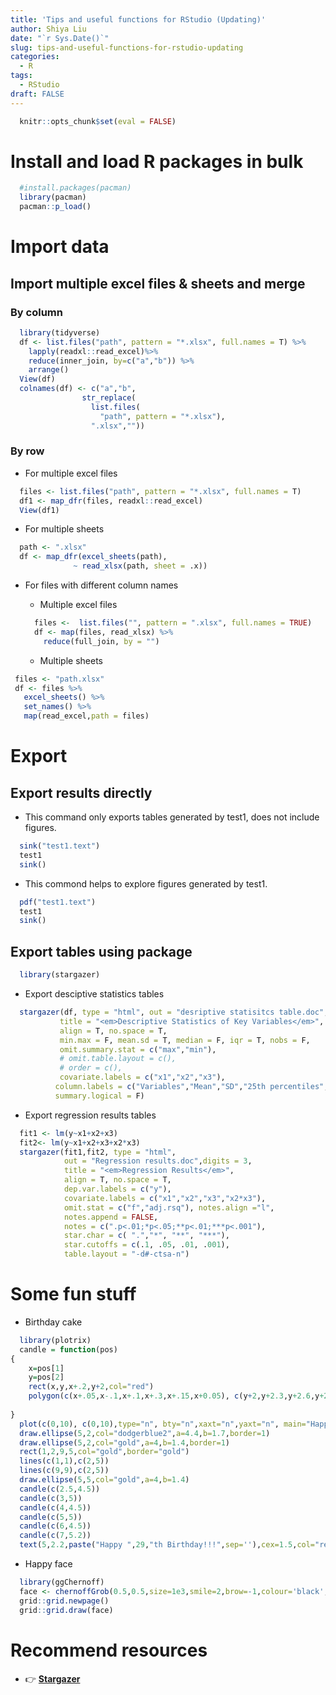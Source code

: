 ```yaml
---
title: 'Tips and useful functions for RStudio (Updating)'
author: Shiya Liu
date: "`r Sys.Date()`"
slug: tips-and-useful-functions-for-rstudio-updating
categories:
  - R
tags:
  - RStudio
draft: FALSE
---
```


```r
  knitr::opts_chunk$set(eval = FALSE)
```

# Install and load R packages in bulk

```r
  #install.packages(pacman)
  library(pacman)
  pacman::p_load()
```

# Import data

## Import multiple excel files & sheets and merge

### By column

```r
  library(tidyverse)
  df <- list.files("path", pattern = "*.xlsx", full.names = T) %>%
    lapply(readxl::read_excel)%>%
    reduce(inner_join, by=c("a","b")) %>%
    arrange()
  View(df)
  colnames(df) <- c("a","b",
                str_replace(
                  list.files(
                    "path", pattern = "*.xlsx"),
                  ".xlsx",""))

```

### By row

-   For multiple excel files

```r
  files <- list.files("path", pattern = "*.xlsx", full.names = T)
  df1 <- map_dfr(files, readxl::read_excel)
  View(df1)
```

-   For multiple sheets

```r
  path <- ".xlsx"
  df <- map_dfr(excel_sheets(path),
              ~ read_xlsx(path, sheet = .x))
```

-   For files with different column names

    -   Multiple excel files

    ```r
      files <-  list.files("", pattern = ".xlsx", full.names = TRUE)
      df <- map(files, read_xlsx) %>%
        reduce(full_join, by = "")

    ```

    -   Multiple sheets

```r
 files <- "path.xlsx"
 df <- files %>%
   excel_sheets() %>%
   set_names() %>%
   map(read_excel,path = files)
```

# Export

## Export results directly

-   This command only exports tables generated by test1, does not include figures.

```r
  sink("test1.text")
  test1
  sink()
```

-   This commond helps to explore figures generated by test1.

```r
  pdf("test1.text") 
  test1
  sink() 
```

## Export tables using package

```r
  library(stargazer)
```

-   Export desciptive statistics tables\

```r
  stargazer(df, type = "html", out = "desriptive statisitcs table.doc", digits = 2,  
           title = "<em>Descriptive Statistics of Key Variables</em>",  
           align = T, no.space = T,  
           min.max = F, mean.sd = T, median = F, iqr = T, nobs = F,   
           omit.summary.stat = c("max","min"),  
           # omit.table.layout = c(),  
           # order = c(),  
           covariate.labels = c("x1","x2","x3"),  
          column.labels = c("Variables","Mean","SD","25th percentiles","75 Percentiles"),  
          summary.logical = F)
```

-   Export regression results tables

```r
  fit1 <- lm(y~x1+x2+x3)  
  fit2<- lm(y~x1+x2+x3+x2*x3)  
  stargazer(fit1,fit2, type = "html", 
            out = "Regression results.doc",digits = 3,  
            title = "<em>Regression Results</em>",  
            align = T, no.space = T,  
            dep.var.labels = c("y"),  
            covariate.labels = c("x1","x2","x3","x2*x3"),  
            omit.stat = c("f","adj.rsq"), notes.align ="l",  
            notes.append = FALSE,  
            notes = c(".p<.01;*p<.05;**p<.01;***p<.001"),  
            star.char = c( ".","*", "**", "***"),  
            star.cutoffs = c(.1, .05, .01, .001),  
            table.layout = "-d#-ctsa-n")
```

# Some fun stuff

-   Birthday cake

```r
  library(plotrix)  
  candle = function(pos)  
{  
    x=pos[1]  
    y=pos[2]  
    rect(x,y,x+.2,y+2,col="red")  
    polygon(c(x+.05,x-.1,x+.1,x+.3,x+.15,x+0.05), c(y+2,y+2.3,y+2.6,y+2.3,y+2,y+2),col="#EECF08")  
  
}
  plot(c(0,10), c(0,10),type="n", bty="n",xaxt="n",yaxt="n", main="Happy birthday", xlab="",ylab="")  
  draw.ellipse(5,2,col="dodgerblue2",a=4.4,b=1.7,border=1)  
  draw.ellipse(5,2,col="gold",a=4,b=1.4,border=1)  
  rect(1,2,9,5,col="gold",border="gold")  
  lines(c(1,1),c(2,5))  
  lines(c(9,9),c(2,5))  
  draw.ellipse(5,5,col="gold",a=4,b=1.4)  
  candle(c(2.5,4.5))  
  candle(c(3,5))  
  candle(c(4,4.5))  
  candle(c(5,5))  
  candle(c(6,4.5))  
  candle(c(7,5.2))  
  text(5,2.2,paste("Happy ",29,"th Birthday!!!",sep=''),cex=1.5,col="red") 
```

-   Happy face

```r
  library(ggChernoff)  
  face <- chernoffGrob(0.5,0.5,size=1e3,smile=2,brow=-1,colour='black',fill='yellow',nose=TRUE)  
  grid::grid.newpage()  
  grid::grid.draw(face)
```

# Recommend resources

-   👉 [**Stargazer**](https://cran.r-project.org/web/packages/stargazer/stargazer.pdf)
